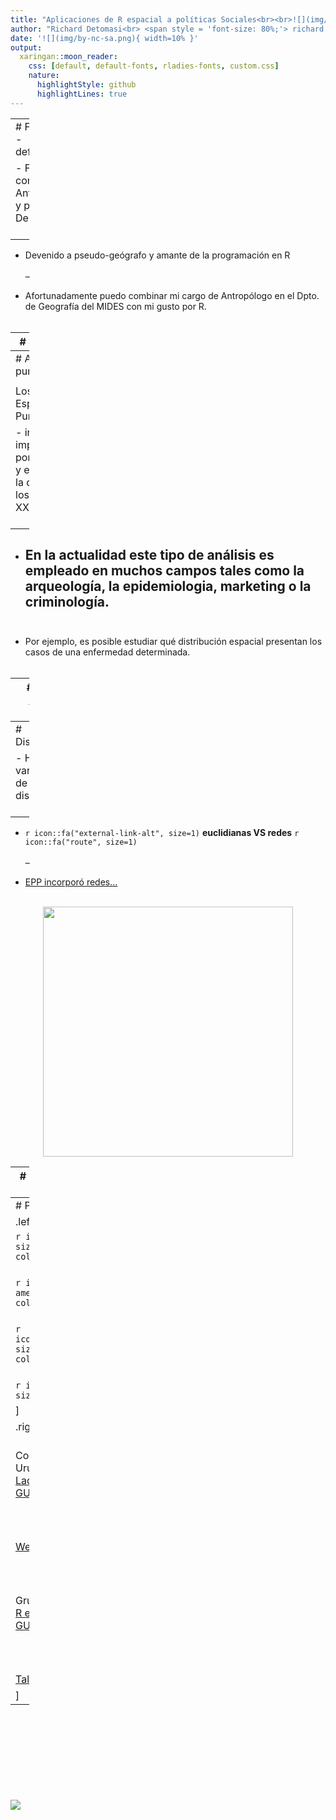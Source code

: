 ```yaml
---
title: "Aplicaciones de R espacial a políticas Sociales<br><br>![](img/rspatial.jpg){ width=12% } &nbsp; ![](img/Rlogo.png){ width=16% } &nbsp; ![](img/mides.jpg){ width=12% }"
author: "Richard Detomasi<br> <span style = 'font-size: 80%;'> richard.detomasi@gmail.com<br>Encuentro GURU::mvd<br>21 de agosto de 2019<br><br></span>"
date: '![](img/by-nc-sa.png){ width=10% }'
output: 
  xaringan::moon_reader:
    css: [default, default-fonts, rladies-fonts, custom.css]
    nature:
      highlightStyle: github
      highlightLines: true
---
```


---
# Formación - deformación

- Formado como Antropólogo y pichón de Demógrafo 
<br><br>
--

- Devenido a pseudo-geógrafo y amante de la programación en R
<br><br>
--

- Afortunadamente puedo combinar mi cargo de Antropólogo en el Dpto. de Geografía del MIDES con mi gusto por R.
<br><br>


<!-- \hyperlink{label}{\beamerbutton{I jump to fourth slide of next frame}} -->

---
# SIG o GDS?

Diferencias principales entre el campo de los Sistemas de Información Geográficos (**SIG**) y el de la _Geographic Data Science_ (**GDS**):

| Atributos      | SIG       | GDS    |
|----------------|---------------|----------------|
| Disciplinas   | Geografía  | Geografía, Computación, Estadística |
| Foco | Interfaz Gráfica  | Código |
| Reproducible  | Mínimo   | Máximo |

<!-- Esta distinción es importante por ejemplo en el contexto de tener un impacto en las políticas: al ser abierto y transparente (y por lo tanto usar código en lugar de una interfaz gráfica de usuario no reproducible) la investigación maximiza sus posibilidades de alterar las decisiones. -->

---
# Analisis de puntos

<!-- \hypertarget<4>{label}{\beamerbutton{I'm on the fourth slide}} -->

Los Modelos Espaciales Puntuales:

- inicialmente implementados por botánicos y ecólogos, en la década de los 30 del siglo XX.
<br><br>
--

- En la actualidad este tipo de análisis es empleado en muchos campos tales como la arqueología, la epidemiologia, marketing o la criminología. <br><br>
--

- Por ejemplo, es posible estudiar qué distribución espacial presentan los casos de una enfermedad determinada.
<br><br>

---
# Caso [**CAIF-ANEP**](http://dinem.mides.gub.uy/innovaportal/file/61671/1/estudio-de-localizacion-optima-para-cobertura-de-primera-infancia.-2015.pdf)

<!-- ![](img/caif.png){ width=10% } &nbsp; ![](img/anep.png){ width=10% } -->

<p align="center"> 
<img src="img/caif_anep.PNG" width="800">
</p>


---
# Distancias

- Hay varios tipos de distancias... 
<br><br>
--

- `r icon::fa("external-link-alt", size=1)` __euclidianas VS redes__ `r icon::fa("route", size=1)` 
<br><br>
--

- [EPP incorporó redes...](http://47jaiio.sadio.org.ar/sites/default/files/LatinR_10.pdf)
<br><br>

<p align="center"> 
<img src="img/epp2.PNG" width="400">
</p>

---
# Caso [**"Yo Estudio y Trabajo"**](http://dinem.mides.gub.uy/innovaportal/file/104414/1/yet_dinem_ipgh.pdf)

![](img/yet.PNG)



---
# Para profundizar


.left-column[

`r icon::fa("meetup", size=3, color="#de2d26")` <br><br>

`r icon::fa("globe-americas", size=3, color="#756bb1")` <br><br>

`r icon::fa("telegram", size=3, color="#2c7fb8")` <br><br>

`r icon::fa("github", size=3)` 

]

.rigth-column[

<br>
Comunidad en Uruguay: [meetup R-Ladies](https://www.meetup.com/es-ES/rladies-montevideo/) y [meetup GURU](https://www.meetup.com/es-ES/GURU-mvd/)
<br><br>
<br><br>

[Web R espacial ES](http://respaciales.ourproject.org/index.php?title=P%C3%A1gina_principal)
<br><br>
<br><br>

Grupos de Telegram: [R espacial ES](https://t.me/rspatial_es) y [GURU](https://t.me/GURU)
<br><br>
<br><br>

[Taller R espacial](https://gitlab.com/RichDeto/Talleres_R_GvSIG/tree/master/presentacion_R_espacial)

]

---

<br><br>
<br><br>
<br><br>
<br><br>
![](img/GRACIAS.png)